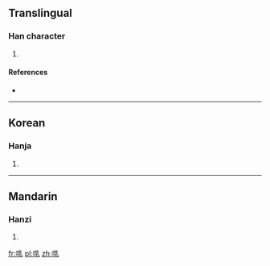 ==Translingual==

===Han character===
{{Han char|rn=30|rad=口|as=08|sn=11|four=|canj=口月木山 (RBDU)}}

# {{defn|Han|sort=口08}}

====References====
* {{Han ref|kx=0194.220|dkj=03793|dj=0414.270|hdz=10643.050|uh=5542|ud=21826}}

----

==Korean==

===Hanja===
{{ko-hanja|hangeul=뇨|rv=nyo|mr=nyo}}

# {{defn|Korean|sort=口08}}

----

==Mandarin==

===Hanzi===
{{cmn-hanzi|pin=[[nòu]] ([[nou4]]), [[zhòu]] ([[zhou4]])|wg=nou<sup>4</sup>, chou<sup>4</sup>}}

# {{defn|Mandarin|sort=口08}}

[[fr:啂]]
[[pl:啂]]
[[zh:啂]]